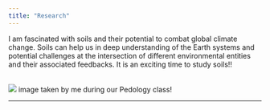 ```yaml
---
title: "Research"
---
```


::: {layout="[55, 30]"}
<div>

I am fascinated with soils and their potential to combat global climate change. Soils can help us in deep understanding of the Earth systems and potential challenges at the intersection of different environmental entities and their associated feedbacks. It is an exciting time to study soils!!

</div>

<div>

<br> ![](Pictures/soil_profile_photo.jpeg) image taken by me during our Pedology class!

</div>
:::

------------------------------------------------------------------------
